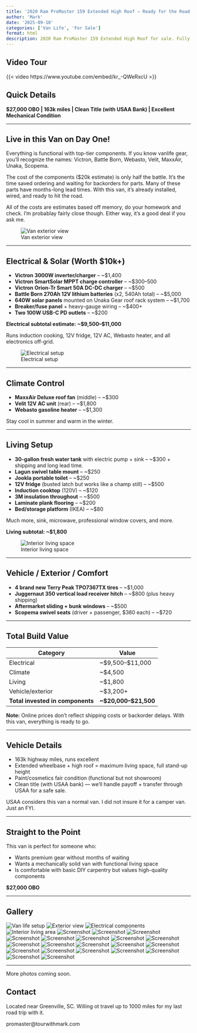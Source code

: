 ```yaml
---
title: '2020 Ram ProMaster 159 Extended High Roof – Ready for the Road'
author: 'Mark'
date: '2025-09-10'
categories: ['Van Life', 'For Sale']
format: html
description: 2020 Ram ProMaster 159 Extended High Roof for sale. Fully built vanlife conversion with Victron electrical, Battle Born batteries, 640W solar, Webasto heater, Velit AC. $27,000 OBO. 163k miles. Clean title.
---
```


## Video Tour

{{< video https://www.youtube.com/embed/kr_-QWeRxcU >}}

## Quick Details

**$27,000 OBO | 163k miles | Clean Title (with USAA Bank) | Excellent Mechanical Condition**

---

## Live in this Van on Day One!

Everything is functional with top-tier components. If you know vanlife gear, you'll recognize the names: Victron, Battle Born, Webasto, Velit, MaxxAir, Unaka, Scopema.

The cost of the components ($20k estimate) is only half the battle. It's the time saved ordering and waiting for backorders for parts. Many of these parts have months-long lead times. With this van, it's already installed, wired, and ready to hit the road.

All of the costs are estimates based off memory, do your homework and check. I'm probablay fairly close though. Either way, it's a good deal if you ask me. 

![Van exterior view](images/IMG_0712.webp)

---

## Electrical & Solar (Worth $10k+)

- **Victron 3000W inverter/charger** – ~$1,400
- **Victron SmartSolar MPPT charge controller** – ~$300–500
- **Victron Orion-Tr Smart 50A DC-DC charger** – ~$500
- **Battle Born 270Ah 12V lithium batteries** (x2, 540Ah total) – ~$5,000
- **640W solar panels** mounted on Unaka Gear roof rack system – ~$1,700
- **Breaker/fuse panel** + heavy-gauge wiring – ~$400+
- **Two 100W USB-C PD outlets** – ~$200

**Electrical subtotal estimate: ~$9,500–$11,000**

Runs induction cooking, 12V fridge, 12V AC, Webasto heater, and all electronics off-grid.

![Electrical setup](images/IMG_0739.webp)

---

## Climate Control

- **MaxxAir Deluxe roof fan** (middle) – ~$300
- **Velit 12V AC unit** (rear) – ~$1,800
- **Webasto gasoline heater** – ~$1,300

Stay cool in summer and warm in the winter.

---

## Living Setup

- **30-gallon fresh water tank** with electric pump + sink – ~$300 + shipping and long lead time.
- **Lagun swivel table mount** – ~$250
- **Jookla portable toilet** – ~$250
- **12V fridge** (busted latch but works like a champ still) – ~$500
- **Induction cooktop** (120V) – ~$120
- **3M insulation throughout** – ~$500
- **Laminate plank flooring** – ~$200
- **Bed/storage platform** (IKEA) – ~$80

Much more, sink, microwave, professional window covers, and more.

**Living subtotal: ~$1,800**

![Interior living space](images/IMG_2676.webp)

---

## Vehicle / Exterior / Comfort

- **4 brand new Terry Peak TPO7367TX tires** – ~$1,000
- **Juggernaut 350 vertical load receiver hitch** – ~$800 (plus heavy shipping)
- **Aftermarket sliding + bunk windows** – ~$500
- **Scopema swivel seats** (driver + passenger, $360 each) – ~$720


---

## Total Build Value

| Category | Value |
|----------|-------|
| Electrical | ~$9,500–$11,000 |
| Climate | ~$4,500 |
| Living | ~$1,800 |
| Vehicle/exterior | ~$3,200+ |
| **Total invested in components** | **~$20,000–$21,500** |


**Note:** Online prices don't reflect shipping costs or backorder delays. With this van, everything is ready to go.

---

## Vehicle Details

- 163k highway miles, runs excellent
- Extended wheelbase + high roof = maximum living space, full stand-up height
- Paint/cosmetics fair condition (functional but not showroom)
- Clean title (with USAA bank) — we'll handle payoff + transfer through USAA for a safe sale. 

USAA considers this van a normal van. I did not insure it for a camper van. Just an FYI. 

---

## Straight to the Point

This van is perfect for someone who:

- Wants premium gear without months of waiting
- Wants a mechanically solid van with functional living space
- Is comfortable with basic DIY carpentry but values high-quality components

**$27,000 OBO**

---

## Gallery

![Van life setup](images/IMG_5703.webp)
![Exterior view](images/IMG_0712.webp)
![Electrical components](images/IMG_0739.webp)
![Interior living area](images/IMG_2676.webp)
![Screenshot](images/Screenshot-2025-09-11-at-11.10.01-AM.webp)
![Screenshot](images/Screenshot-2025-09-11-at-11.10.20-AM.webp)
![Screenshot](images/Screenshot-2025-09-11-at-11.10.28-AM.webp)
![Screenshot](images/Screenshot-2025-09-11-at-11.11.07-AM.webp)
![Screenshot](images/Screenshot-2025-09-11-at-11.11.24-AM.webp)
![Screenshot](images/Screenshot-2025-09-11-at-11.11.48-AM.webp)
![Screenshot](images/Screenshot-2025-09-11-at-11.12.15-AM.webp)
![Screenshot](images/Screenshot-2025-09-11-at-11.12.28-AM.webp)
![Screenshot](images/Screenshot-2025-09-11-at-11.13.15-AM.webp)
![Screenshot](images/Screenshot-2025-09-11-at-11.14.10-AM.webp)
![Screenshot](images/Screenshot-2025-09-11-at-11.14.31-AM.webp)
![Screenshot](images/Screenshot-2025-09-11-at-11.14.59-AM.webp)
![Screenshot](images/Screenshot-2025-09-11-at-11.15.14-AM.webp)
![Screenshot](images/Screenshot-2025-09-11-at-11.15.40-AM.webp)
![Screenshot](images/Screenshot-2025-09-11-at-11.16.09-AM.webp)
![Screenshot](images/Screenshot-2025-09-11-at-11.16.32-AM.webp)
![Screenshot](images/Screenshot-2025-09-11-at-11.16.55-AM.webp)
![Screenshot](images/Screenshot-2025-09-11-at-11.17.06-AM.webp)
![Screenshot](images/Screenshot-2025-09-11-at-11.17.24-AM.webp)
![Screenshot](images/Screenshot-2025-09-11-at-11.17.57-AM.webp)

---

More photos coming soon. 

## Contact

Located near Greenville, SC. Willing ot travel up to 1000 miles for my last road trip with it. 

promaster@tourwithmark.com